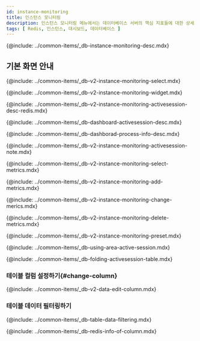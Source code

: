 ```yaml
---
id: instance-monitoring
title: 인스턴스 모니터링
description: 인스턴스 모니터링 메뉴에서는 데이터베이스 서버의 핵심 지표들에 대한 상세 정보를 실시간으로 확인할 수 있습니다.
tags: [ Redis, 인스턴스, 대시보드, 데이터베이스 ]
---
```


{@include: ../common-items/_db-instance-monitoring-desc.mdx}

## 기본 화면 안내

<ProdImg img='db-instance-monitoring.png' desc='인스턴스 모니터링' />

<!--###조회시간 및 대상 선택하기-->
{@include: ../common-items/_db-v2-instance-monitoring-select.mdx}

<!--###그래프 차트 위젯 영역-->
{@include: ../common-items/_db-v2-instance-monitoring-widget.mdx}

<!--###액티브 세션 락트리 프로세스정보-->
{@include: ../common-items/_db-v2-instance-monitoring-activesession-desc-redis.mdx} 

{@include: ../common-items/_db-dashboard-activesession-desc.mdx} 

{@include: ../common-items/_db-dashborad-process-info-desc.mdx}

{@include: ../common-items/_db-v2-instance-monitoring-activesession-note.mdx}

<!--##지표 선택하기-->
{@include: ../common-items/_db-v2-instance-monitoring-select-metrics.mdx}

<!--###지표 추가하기-->
{@include: ../common-items/_db-v2-instance-monitoring-add-metrics.mdx}

<!--###지표 변경하기-->
{@include: ../common-items/_db-v2-instance-monitoring-change-merics.mdx}

<!--###지표 삭제하기-->
{@include: ../common-items/_db-v2-instance-monitoring-delete-metrics.mdx}

<!--## 프리셋-->
{@include: ../common-items/_db-v2-instance-monitoring-preset.mdx} 

<!-- 액티브 세션 영역 활용-->
{@include: ../common-items/_db-using-area-active-session.mdx}

{@include: ../common-items/_db-folding-activesession-table.mdx}

### 테이블 컬럼 설정하기{#change-column}

{@include: ../common-items/_db-v2-data-edit-column.mdx}

### 테이블 데이터 필터링하기

{@include: ../common-items/_db-table-data-filtering.mdx}

<!-- 컬럼 정보 안내-->
{@include: ../common-items/_db-redis-info-of-column.mdx}